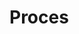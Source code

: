 # Proces

```{=html}
<!-- schematische voorstelling van het proces
gebruik bijvoorbeeld `draw.io` en exporteer als png
of maak het schema met een R package zoals `visNetwork`
-->
```
